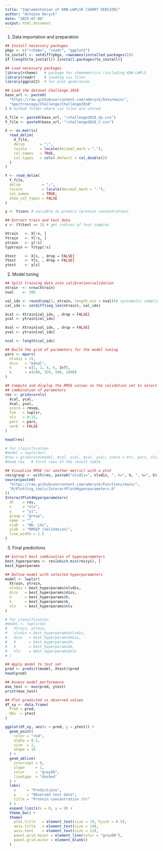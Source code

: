 ---
title: "Implementation of KNN-LWPLSR [SHORT VERSION]"
author: "Antoine Deryck"
date: "2025-07-06"
output: html_document
---

1. Data importation and preparation
```{r}
## Install necessary packages
pkgs <- c("rchemo", "readr", "ggplot2")
to_install <- setdiff(pkgs, rownames(installed.packages()))
if (length(to_install)) {install.packages(to_install)}

## Load necessary packages
library(rchemo)   # package for chemometrics (including KNN-LWPLS
library(readr)    # loading csv files 
library(ggplot2)  # for plot generation

## Load the dataset Challenge 2018
base_url <- paste0(
  "https://raw.githubusercontent.com/aderyck/Data/main/",
  "Spectroscopy/Challenge/Challenge2018"
) # Github folder where csv files are stored

X_file <- paste0(base_url, "/challenge2018_Xp.csv")
Y_file <- paste0(base_url, "/challenge2018_Y.csv")

X <- as.matrix(
  read_delim(
    X_file,
    delim       = ";",
    locale      = locale(decimal_mark = "."),
    col_names   = TRUE,
    col_types   = cols(.default = col_double())
  )
)

Y <- read_delim(
  Y_file,
  delim          = ";",
  locale         = locale(decimal_mark = "."),
  col_names      = TRUE,
  show_col_types = FALSE
)

y <- Y$conc # variable to predict (protein concentration)

## Extract train and test data
s <- (Y$test == 1) # get indices of test samples

Xtrain   <- X[!s, ]
Ytrain   <- Y[!s, ]
ytrain   <- y[!s]
typtrain <- Y$typ[!s]

Xtest    <- X[s, , drop = FALSE]
Ytest    <- Y[s, , drop = FALSE]
ytest    <- y[s]
```

2. Model tuning
```{r}
## Split training data into calibration/validation
ntrain  <- nrow(Xtrain)
nval    <- 300

val_idx <- round(seq(1, ntrain, length.out = nval))# systematic sampling
cal_idx <- setdiff(seq_len(ntrain), val_idx)

Xcal <- Xtrain[cal_idx, , drop = FALSE]
ycal <- ytrain[cal_idx]

Xval <- Xtrain[val_idx, , drop = FALSE]
yval <- ytrain[val_idx]

ncal <- length(cal_idx)

## Build the grid of parameters for the model tuning
pars <- mpars(
  nlvdis = 15,
  diss   = "mahal",
  h      = c(1, 2, 4, 6, Inf),
  k      = c(200, 350, 500, 1000)
)

## Compute and display the RMSE values on the validation set to select the optimal 
## combination of parameters
res <- gridscorelv(
  Xcal, ycal,
  Xval, yval,
  score = rmsep,
  fun   = lwplsr,
  nlv   = 0:15,
  pars  = pars,
  verb  = FALSE
)

head(res)

# for classification
#model = lwplsrda()
#res = gridscore(model, Xcal, ycal, Xval, yval; score = err, pars, nlv, verbose = false)
#head res   # first rows of the result table

## Visualise RMSE (or another metric) with a plot
res$group <- with(res, paste0("nlvdis=", nlvdis, ", h=", h, ", k=", k))
source(paste0(
  "https://raw.githubusercontent.com/aderyck/Functions/main/",
  "R/Plotting_tools/InteractPlot4Hyperparameters.R"
))
InteractPlot4Hyperparameters(
  df    = res,
  x     = "nlv",
  y     = "y1",
  group = "group",
  name  = "",
  xlab  = "Nb. LVs",
  ylab  = "RMSEP (Validation)",
  line_width = 1.5
)
```

3. Final predictions
```{r}
## Extract best combination of hyperparameters
best_hyperparams <- res[which.min(res$y1), ]
best_hyperparams

## Define model with selected hyperparameters
model <- lwplsr(
  Xtrain, ytrain,
  nlvdis = best_hyperparams$nlvdis,
  diss   = best_hyperparams$diss,
  h      = best_hyperparams$h,
  k      = best_hyperparams$k,
  nlv    = best_hyperparams$nlv
)

# for classification
#model <- lwplsrda(
#   Xtrain, ytrain,
#   nlvdis = best_hyperparams$nlvdis,
#   diss   = best_hyperparams$diss,
#   h      = best_hyperparams$h,
#   k      = best_hyperparams$k,
#   nlv    = best_hyperparams$nlv
# )

## Apply model to test set
pred <- predict(model, Xtest)$pred
head(pred)

## Assess model performance
mse_test <- mse(pred, ytest)
print(mse_test)

## Plot predicted vs observed values
df_xy <- data.frame(
  Pred = pred,
  Obs  = ytest
)

ggplot(df_xy, aes(x = pred, y = ytest)) +
  geom_point(
    color = "red",
    alpha = 0.5,
    size  = 2,
    shape = 16
  ) +
  geom_abline(
    intercept = 0,
    slope     = 1,
    color     = "grey50",
    linetype  = "dashed"
  ) +
  labs(
    x     = "Predictions",
    y     = "Observed test data",
    title = "Protein concentration (%)"
  ) +
  expand_limits(x = 0, y = 0) +
  theme_bw() +
  theme(
    plot.title   = element_text(size = 18, hjust = 0.5),
    axis.title   = element_text(size = 14),
    axis.text    = element_text(size = 12),
    panel.grid.major = element_line(color = "grey80"),
    panel.grid.minor = element_blank()
  )
```
